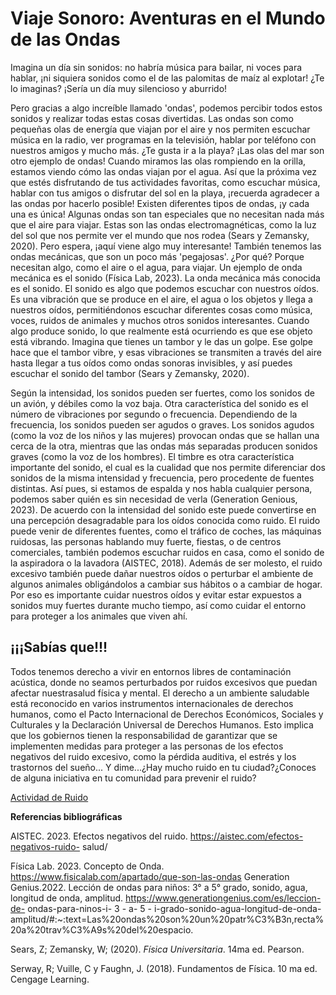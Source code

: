
# Viaje Sonoro: Aventuras en el Mundo de las Ondas

Imagina un día sin sonidos: no habría música para bailar, ni voces para hablar, ¡ni siquiera sonidos como el de las palomitas de maíz al explotar! ¿Te lo imaginas? ¡Sería un día muy silencioso y aburrido!

Pero gracias a algo increíble llamado 'ondas', podemos percibir todos estos sonidos y realizar todas estas cosas
divertidas. Las ondas son como pequeñas olas de energía que viajan por el aire y nos permiten escuchar música en la radio, ver programas en la
televisión, hablar por teléfono con nuestros amigos y mucho más. ¿Te gusta ir a la playa? ¡Las olas del mar son otro ejemplo de ondas! Cuando miramos las olas rompiendo en la orilla, estamos viendo cómo las ondas viajan por el agua. Así que la próxima vez que estés disfrutando de tus actividades favoritas, como escuchar música, hablar con tus amigos o disfrutar del sol en la playa, ¡recuerda agradecer a las ondas por hacerlo posible! Existen diferentes tipos de ondas, ¡y cada una es única! Algunas ondas son tan especiales que no necesitan nada más que el aire para viajar. Estas son las ondas electromagnéticas, como la luz del sol que nos permite ver el mundo que nos rodea (Sears y Zemansky, 2020). Pero espera, ¡aquí viene algo muy interesante! También tenemos las ondas mecánicas, que son un poco más 'pegajosas'. ¿Por qué? Porque necesitan algo, como el aire o el agua, para viajar. Un ejemplo de onda mecánica es el sonido (Física Lab, 2023). La onda mecánica más conocida es el sonido. El sonido es algo que podemos escuchar con nuestros oídos. Es una vibración que se produce en el aire, el agua o los objetos y llega a nuestros oídos, permitiéndonos escuchar diferentes cosas como música, voces, ruidos de animales y muchos otros sonidos interesantes. Cuando algo produce sonido, lo que realmente está ocurriendo es que ese objeto está vibrando. Imagina que tienes un tambor y le das un golpe. Ese golpe hace que el tambor vibre, y esas vibraciones se transmiten a través del aire hasta llegar a tus oídos como ondas sonoras invisibles, y así puedes escuchar el sonido del tambor (Sears y Zemansky,
2020).

Según la intensidad, los sonidos pueden ser fuertes, como los sonidos de un avión, y débiles como la voz baja. Otra característica del sonido es el número de vibraciones por segundo o frecuencia. Dependiendo de la frecuencia, los sonidos pueden ser agudos o graves. Los sonidos agudos (como la voz de los niños y las mujeres) provocan ondas que se hallan una cerca de la otra, mientras que las ondas más separadas producen sonidos graves (como la voz de los hombres). El timbre es otra característica importante del sonido, el cual es la cualidad que nos permite diferenciar dos sonidos de la misma intensidad y frecuencia, pero procedente de fuentes distintas. Así pues, si estamos de espalda y nos habla cualquier persona, podemos saber quién es sin necesidad de verla (Generation Genious, 2023). De acuerdo con la intensidad del sonido este puede convertirse en una percepción desagradable para los oídos conocida como ruido. El ruido puede venir de diferentes fuentes, como el tráfico de coches, las máquinas ruidosas, las personas hablando muy fuerte, fiestas, o de centros comerciales, también podemos escuchar ruidos en casa, como el sonido de la aspiradora o la lavadora (AISTEC, 2018). Además de ser molesto, el ruido excesivo también puede dañar nuestros oídos o perturbar el ambiente de algunos animales obligándolos a cambiar sus hábitos o a cambiar de hogar. Por eso es importante cuidar nuestros oídos y evitar estar expuestos a sonidos muy fuertes durante mucho tiempo, así como cuidar el entorno para proteger a los animales que viven ahí.

## ¡¡¡Sabías que!!!

Todos tenemos derecho a vivir en entornos libres de contaminación acústica, donde no seamos perturbados por ruidos excesivos que puedan afectar nuestrasalud física y mental. El derecho a un ambiente saludable está reconocido en varios instrumentos internacionales de derechos humanos, como el Pacto Internacional de Derechos Económicos, Sociales y Culturales y la Declaración Universal de Derechos Humanos. Esto implica que los gobiernos tienen la responsabilidad de garantizar que se implementen medidas para proteger a las personas de los efectos negativos del ruido excesivo, como la pérdida auditiva, el estrés y los trastornos del sueño... Y dime...¿Hay mucho ruido en tu ciudad?¿Conoces de alguna iniciativa en tu comunidad para prevenir el ruido?

<a href="/guide/noise-simulator" className="font-serif flex flex-col justify-center items-center bg-gradient-to-br from-red-400 to-orange-500 text-white font-bold rounded p-2 hover:bg-sky-300 mt-10 mb-8"> 
    Actividad de Ruido
    <GiWaves size={40}/>
</a>


**Referencias bibliográficas**

AISTEC. 2023. Efectos negativos del ruido. https://aistec.com/efectos-negativos-ruido-
salud/

Física Lab. 2023. Concepto de Onda. https://www.fisicalab.com/apartado/que-son-las-ondas
Generation Genius.2022. Lección de ondas para niños: 3° a 5° grado, sonido, agua,
longitud de onda, amplitud. https://www.generationgenius.com/es/leccion-de-
ondas-para-ninos-i- 3 - a- 5 - i-grado-sonido-agua-longitud-de-onda-amplitud/#:~:text=Las%20ondas%20son%20un%20patr%C3%B3n,recta%20a%20trav%C3%A9s%20del%20espacio.

Sears, Z; Zemansky, W; (2020). _Física Universitaria_. 14ma ed. Pearson.

Serway, R; Vuille, C y Faughn, J. (2018). Fundamentos de Física. 10 ma ed. Cengage
Learning.
